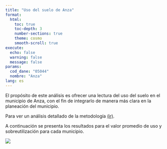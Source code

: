 ```yaml
---
title: "Uso del suelo de Anza"
format: 
  html:
    toc: true
    toc-depth: 3
    number-sections: true
    theme: cosmo
    smooth-scroll: true
execute:
  echo: false
  warning: false
  message: false
params:
  cod_dane: "05044"
  nombre: "Anza"
lang: es
---
```


El propósito de este análisis es ofrecer una lectura del uso del suelo en el municipio de Anza, con el fin de integrarlo de manera más clara en la planeación del municipio. 

Para ver un análisis detallado de la metodología [(ir)](https://jcmunozmora.github.io/estatutos_r1_pro/conflicto.html).

A continuación se presenta los resultados para el valor promedio de uso y sobreutilización para cada municipio.

![](img_r1/conf_porcentajes.png)
